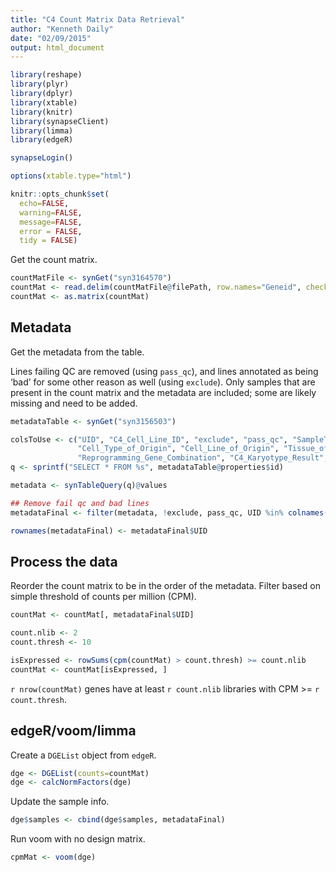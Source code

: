 ```yaml
---
title: "C4 Count Matrix Data Retrieval"
author: "Kenneth Daily"
date: "02/09/2015"
output: html_document
---
```


```r
library(reshape)
library(plyr)
library(dplyr)
library(xtable)
library(knitr)
library(synapseClient)
library(limma)
library(edgeR)

synapseLogin()

options(xtable.type="html")

knitr::opts_chunk$set(
  echo=FALSE,
  warning=FALSE,
  message=FALSE,
  error = FALSE,
  tidy = FALSE)
```

Get the count matrix.

```r
countMatFile <- synGet("syn3164570")
countMat <- read.delim(countMatFile@filePath, row.names="Geneid", check.names=FALSE)
countMat <- as.matrix(countMat)
```

## Metadata

Get the metadata from the table.

Lines failing QC are removed (using `pass_qc`), and lines annotated as being 'bad' for some other reason as well (using `exclude`). Only samples that are present in the count matrix and the metadata are included; some are likely missing and need to be added.

```r
metadataTable <- synGet("syn3156503")

colsToUse <- c("UID", "C4_Cell_Line_ID", "exclude", "pass_qc", "SampleType", "Cell_Type", "Cell_Line_Type", 
               "Cell_Type_of_Origin", "Cell_Line_of_Origin", "Tissue_of_Origin", "Reprogramming_Vector_Type",
               "Reprogramming_Gene_Combination", "C4_Karyotype_Result", "High_Confidence_Donor_ID")
q <- sprintf("SELECT * FROM %s", metadataTable@properties$id)

metadata <- synTableQuery(q)@values

## Remove fail qc and bad lines
metadataFinal <- filter(metadata, !exclude, pass_qc, UID %in% colnames(countMat))

rownames(metadataFinal) <- metadataFinal$UID
```

## Process the data

Reorder the count matrix to be in the order of the metadata.
Filter based on simple threshold of counts per million (CPM).

```r
countMat <- countMat[, metadataFinal$UID]

count.nlib <- 2
count.thresh <- 10

isExpressed <- rowSums(cpm(countMat) > count.thresh) >= count.nlib
countMat <- countMat[isExpressed, ]

```

`r nrow(countMat)` genes have at least `r count.nlib` libraries with CPM >= `r count.thresh`.

## edgeR/voom/limma

Create a `DGEList` object from `edgeR`.

```r
dge <- DGEList(counts=countMat)
dge <- calcNormFactors(dge)
```

Update the sample info.

```r
dge$samples <- cbind(dge$samples, metadataFinal)
```

Run voom with no design matrix.

```r
cpmMat <- voom(dge)
```

